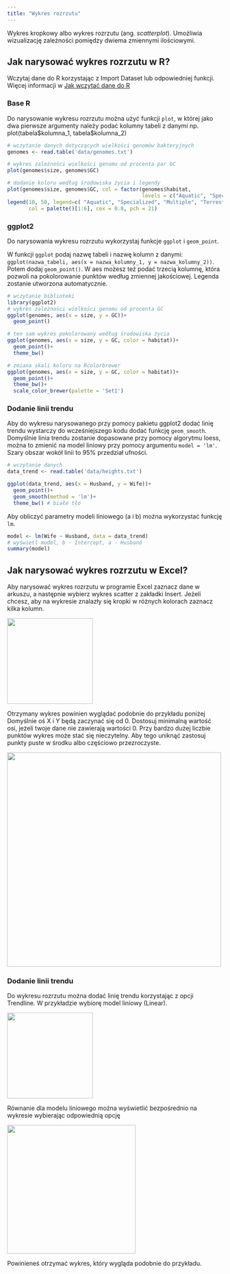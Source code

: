 ```yaml
---
title: "Wykres rozrzutu"
---
```


Wykres kropkowy albo wykres rozrzutu (ang. *scatterplot*). Umożliwia wizualizację zależności pomiędzy dwiema zmiennymi ilościowymi.

## Jak narysować wykres rozrzutu w R?

Wczytaj dane do R korzystając z Import Dataset lub odpowiedniej funkcji. Więcej informacji w [Jak wczytać dane do R](wczytanie_danych.qmd)

### Base R

Do narysowanie wykresu rozrzutu można użyć funkcji `plot`, w której jako dwa pierwsze argumenty należy podać kolumny tabeli z danymi np. plot(tabela\$kolumna_1, tabela\$kolumna_2)

```r
# wczytanie danych dotyczących wielkości genomów bakteryjnych
genomes <- read.table('data/genomes.txt')

# wykres zależności wielkości genomu od procenta par GC
plot(genomes$size, genomes$GC)

# dodanie koloru według środowiska życia i legendy
plot(genomes$size, genomes$GC, col = factor(genomes$habitat, 
                                            levels = c("Aquatic", "Specialized", "Multiple", "Terrestrial", "Host-associated", "")))
legend(10, 50, legend=c( "Aquatic", "Specialized", "Multiple", "Terrestrial", "Host-associated", ""),
       col = palette()[1:6], cex = 0.8, pch = 21)

```

### ggplot2

Do narysowania wykresu rozrzutu wykorzystaj funkcje `ggplot` i `geom_point`.

W funkcji `ggplot` podaj nazwę tabeli i nazwę kolumn z danymi: `ggplot(nazwa_tabeli, aes(x = nazwa_kolumny_1, y = nazwa_kolumny_2))`. Potem dodaj `geom_point()`. W aes możesz też podać trzecią kolumnę, która pozwoli na pokolorowanie punktów według zmiennej jakościowej. Legenda zostanie utworzona automatycznie.

```r
# wczytanie biblioteki
library(ggplot2)
# wykres zależności wielkości genomu od procenta GC
ggplot(genomes, aes(x = size, y = GC))+
  geom_point()

# ten sam wykres pokolorowany według środowiska życia
ggplot(genomes, aes(x = size, y = GC, color = habitat))+
  geom_point()+
  theme_bw()

# zmiana skali koloru na Rcolorbrewer
ggplot(genomes, aes(x = size, y = GC, color = habitat))+
  geom_point()+
  theme_bw()+
  scale_color_brewer(palette = 'Set1')


```
### Dodanie linii trendu

Aby do wykresu narysowanego przy pomocy pakietu ggplot2 dodać linię trendu wystarczy do wcześniejszego kodu dodać funkcję `geom_smooth`. Domyślnie linia trendu zostanie dopasowane przy pomocy algorytmu loess, można to zmienić na model liniowy przy pomocy argumentu `model = 'lm'`.
Szary obszar wokół linii to 95% przedział ufności.

```r
# wczytanie danych
data_trend <- read.table('data/heights.txt')

ggplot(data_trend, aes(x = Husband, y = Wife))+
  geom_point()+
  geom_smooth(method = 'lm')+
  theme_bw() # białe tło

```

Aby obliczyć parametry modeli liniowego (a i b) można wykorzystać funkcję `lm`.

```r
model <- lm(Wife ~ Husband, data = data_trend)
# wyświetl model, b - Intercept, a - Husband
summary(model)
```


## Jak narysować wykres rozrzutu w Excel?

Aby narysować wykres rozrzutu w programie Excel zaznacz dane w arkuszu, a następnie wybierz wykres scatter z zakładki Insert. Jeżeli chcesz, aby na wykresie znalazły się kropki w różnych kolorach zaznacz kilka kolumn.

![](images/excel_screenshots/excel_scatter.png){fig-align="center" width="200"}

Otrzymany wykres powinien wyglądać podobnie do przykładu poniżej Domyślnie oś X i Y będą zaczynać się od 0. Dostosuj minimalną wartość osi, jeżeli twoje dane nie zawierają wartości 0. Przy bardzo dużej liczbie punktów wykres może stać się nieczytelny. Aby tego uniknąć zastosuj punkty puste w środku albo częściowo przezroczyste.

![](images/excel_screenshots/excel_scatter2.png){fig-align="center" width="500"}

### Dodanie linii trendu

Do wykresu rozrzutu można dodać linię trendu korzystając z opcji Trendline. W przykładzie wybiorę model liniowy (Linear).

![](images/excel_screenshots/excel_line2.png){fig-align="center" width="200"}

Równanie dla modelu liniowego można wyświetlić bezpośrednio na wykresie wybierając odpowiednią opcję

![](images/excel_screenshots/excel_line3.png){fig-align="center" width="300"}

Powinieneś otrzymać wykres, który wygląda podobnie do przykładu.
